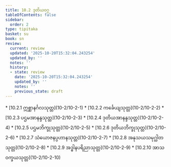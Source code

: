 ```yaml
---
title: 10.2 ဒုတိယဝဂ္ဂ
tableOfContents: false
sidebar:
  order: 2
type: tipitaka
basket: su
book: sn
review:
  current: review
  updated: '2025-10-20T15:32:04.243254'
  updated_by: ''
  notes: ''
  history:
  - state: review
    date: '2025-10-20T15:32:04.243254'
    updated_by: ''
    notes: ''
    previous_state: draft
---
```



<DynamicBreadcrumb />


<ReviewStatus review={frontmatter.review} showDetails={true} />

<HypothesisAnnotation frontmatter={frontmatter} />



<TableOfContents book="sn" section="10.2">
* [10.2.1 ဣစ္ဆာနင်္ဂလသုတ္တ](10-2/10-2-1)
* [10.2.2 ကင်္ခေယျသုတ္တ](10-2/10-2-2)
* [10.2.3 ပဌမအာနန္ဒသုတ္တ](10-2/10-2-3)
* [10.2.4 ဒုတိယအာနန္ဒသုတ္တ](10-2/10-2-4)
* [10.2.5 ပဌမဘိက္ခုသုတ္တ](10-2/10-2-5)
* [10.2.6 ဒုတိယဘိက္ခုသုတ္တ](10-2/10-2-6)
* [10.2.7 သံယောဇနပ္ပဟာနသုတ္တ](10-2/10-2-7)
* [10.2.8 အနုသယသမုဂ္ဃါတသုတ္တ](10-2/10-2-8)
* [10.2.9 အဒ္ဓါနပရိညာသုတ္တ](10-2/10-2-9)
* [10.2.10 အာသဝက္ခယသုတ္တ](10-2/10-2-10)
</TableOfContents>